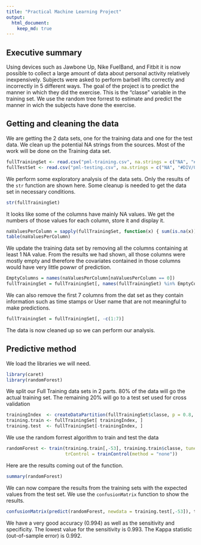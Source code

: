 ```yaml
---
title: "Practical Machine Learning Project"
output: 
  html_document:
    keep_md: true
---
```


## Executive summary
Using devices such as Jawbone Up, Nike FuelBand, and Fitbit it is now possible to collect a large amount of data about personal activity relatively inexpensively. Subjects were asked to perform barbell lifts correctly and incorrectly in 5 different ways.
The goal of the project is to predict the manner in which they did the exercise. This is the "classe" variable in the training set.
We use the random tree forrest to estimate and predict the manner in wich the subjects have done the exercise. 


## Getting and cleaning the data
We are getting the 2 data sets, one for the training data and one for the test data.
We clean up the potential NA strings from the sources.
Most of the work will be done on the Training data set.

```r
fullTrainingSet <- read.csv("pml-training.csv", na.strings = c("NA", "#DIV/0!", ""))
fullTestSet <- read.csv("pml-testing.csv", na.strings = c("NA", "#DIV/0!", ""))
```

We perform some exploratory analysis of the data sets. Only the results of the `str` function are shown here. Some cleanup is needed to get the data set in necessary conditions.
```r
str(fullTrainingSet)
```

It looks like some of the columns have mainly NA values. We get the numbers of those values for each column, store it and display it.
```r

naValuesPerColumn = sapply(fullTrainingSet, function(x) { sum(is.na(x)) })
table(naValuesPerColumn)
```

We update the training data set by removing all the columns containing at least 1 NA value. From the results we had shown, all those columns were mostly empty and therefore the covariates contained in those columns would have very little powwr of prediction.


```r

EmptyColumns = names(naValuesPerColumn[naValuesPerColumn == 0])
fullTrainingSet = fullTrainingSet[, names(fullTrainingSet) %in% EmptyColumns]

```

We can also remove the first 7 columns from the dat set as they contain information such as time stamps or User name that are not meaningful to make predictions.
```r

fullTrainingSet = fullTrainingSet[, -c(1:7)]

```
The data is now cleaned up so we can perform our analysis.

## Predictive method

We load the libraries we will need. 
```r
library(caret)
library(randomForest)

```

We split our Full Training data sets in 2 parts. 80% of the data will go the actual training set. The remaining 20% will go to a test set used for cross validation
```r

trainingIndex  <- createDataPartition(fullTrainingSet$classe, p = 0.8, list = FALSE)
training.train <- fullTrainingSet[ trainingIndex, ]
training.test  <- fullTrainingSet[-trainingIndex, ]

```
We use the random forrest algorithm to train and test the data  
```r


randomForest <- train(training.train[,-53], training.train$classe, tuneGrid = data.frame(mtry = 3), 
                      trControl = trainControl(method = "none"))
```

Here are the results coming out of the function.
```r
summary(randomForest)
```
We can now compare the results from the training sets with the expected values from the test set. We use the `confusionMatrix` function to show the results.

```r
confusionMatrix(predict(randomForest, newdata = training.test[,-53]), training.test$classe)
```

We have a very good accuracy (0.994) as well as the sensitivity and specificity. The lowest value for the sensitivity is 0.993. The Kappa statistic (out-of-sample error) is 0.992. 

```r
```







